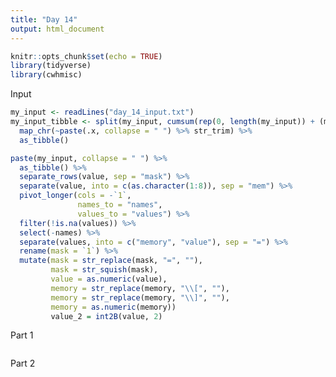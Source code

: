 ```yaml
---
title: "Day 14"
output: html_document
---
```


```r
knitr::opts_chunk$set(echo = TRUE)
library(tidyverse)
library(cwhmisc)
```

Input
```r
my_input <- readLines("day_14_input.txt")
my_input_tibble <- split(my_input, cumsum(rep(0, length(my_input)) + (my_input == ""))) %>% 
  map_chr(~paste(.x, collapse = " ") %>% str_trim) %>% 
  as_tibble()

paste(my_input, collapse = " ") %>% 
  as_tibble() %>% 
  separate_rows(value, sep = "mask") %>% 
  separate(value, into = c(as.character(1:8)), sep = "mem") %>% 
  pivot_longer(cols = -`1`,
               names_to = "names",
               values_to = "values") %>% 
  filter(!is.na(values)) %>% 
  select(-names) %>% 
  separate(values, into = c("memory", "value"), sep = "=") %>% 
  rename(mask = `1`) %>% 
  mutate(mask = str_replace(mask, "=", ""),
         mask = str_squish(mask),
         value = as.numeric(value),
         memory = str_replace(memory, "\\[", ""),
         memory = str_replace(memory, "\\]", ""),
         memory = as.numeric(memory))
         value_2 = int2B(value, 2)
```

Part 1
```r

```

Part 2
```r

```
